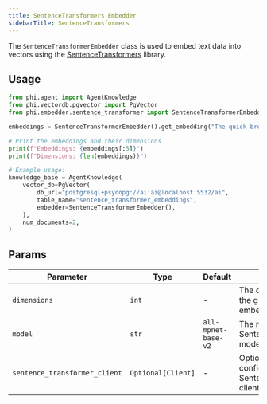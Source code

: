 ```yaml
---
title: SentenceTransformers Embedder
sidebarTitle: SentenceTransformers
---
```


The `SentenceTransformerEmbedder` class is used to embed text data into vectors using the [SentenceTransformers](https://www.sbert.net/) library.

## Usage

```python cookbook/embedders/sentence_transformer_embedder.py
from phi.agent import AgentKnowledge
from phi.vectordb.pgvector import PgVector
from phi.embedder.sentence_transformer import SentenceTransformerEmbedder

embeddings = SentenceTransformerEmbedder().get_embedding("The quick brown fox jumps over the lazy dog.")

# Print the embeddings and their dimensions
print(f"Embeddings: {embeddings[:5]}")
print(f"Dimensions: {len(embeddings)}")

# Example usage:
knowledge_base = AgentKnowledge(
    vector_db=PgVector(
        db_url="postgresql+psycopg://ai:ai@localhost:5532/ai",
        table_name="sentence_transformer_embeddings",
        embedder=SentenceTransformerEmbedder(),
    ),
    num_documents=2,
)
```

## Params

| Parameter                     | Type               | Default             | Description                                                  |
| ----------------------------- | ------------------ | ------------------- | ------------------------------------------------------------ |
| `dimensions`                  | `int`              | -                   | The dimensionality of the generated embeddings               |
| `model`                       | `str`              | `all-mpnet-base-v2` | The name of the SentenceTransformers model to use            |
| `sentence_transformer_client` | `Optional[Client]` | -                   | Optional pre-configured SentenceTransformers client instance |
